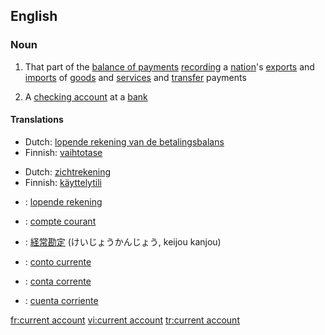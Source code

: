 ==English==

===Noun===
{{en-noun|sg=[[current]] [[account]]}}

# That part of the [[balance of payments]] [[recording]] a [[nation]]'s [[export]]s and [[import]]s of [[goods]] and [[service]]s and [[transfer]] payments
# {{UK}} A [[checking account]] at a [[bank]]

====Translations====
{{trans-top|part of balance of payments}}
*Dutch: [[lopende rekening van de betalingsbalans]] {{f}}
*Finnish: [[vaihtotase]]
{{trans-mid}}
{{trans-bottom}}

{{trans-top|checking account}}
*Dutch: [[zichtrekening]] {{f}}
*Finnish: [[käyttelytili]]
{{trans-mid}}
{{trans-bottom}}

{{checktrans-top}}
*{{ttbc|Dutch}}: [[lopende rekening]] {{f}}
*{{ttbc|French}}: [[compte courant]]
*{{ttbc|Japanese}}: [[経常勘定]] (けいじょうかんじょう, keijou kanjou)
*{{ttbc|Interlingua}}: [[conto currente]]
*{{ttbc|Portuguese}}: [[conta corrente]]
*{{ttbc|Spanish}}: [[cuenta corriente]] {{f}}
{{checktrans-bottom}}

[[fr:current account]]
[[vi:current account]]
[[tr:current account]]